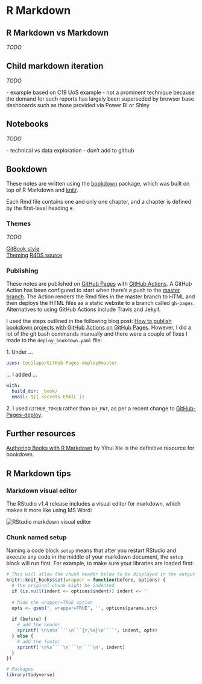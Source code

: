 # R Markdown {#rmd}

## R Markdown vs Markdown

*TODO*

## Child markdown iteration

*TODO*

\- example based on C19 UoS example - not a prominent technique because the demand for such reports has largely been superseded by browser base dashboards such as those provided via Power BI or Shiny

## Notebooks

*TODO*

\- technical vs data exploration - don't add to github

## Bookdown

These notes are written using the [bookdown](https://bookdown.org/) package, which was built on top of R Markdown and [knitr](https://yihui.org/knitr/).

Each Rmd file contains one and only one chapter, and a chapter is defined by the first-level heading `#`.

### Themes  

_TODO_  

[GitBook style](https://bookdown.org/yihui/bookdown/html.html#gitbook-style)  
[Theming](https://snowdreams1006.github.io/gitbook-official/en/themes/)
[R4DS source](https://github.com/hadley/r4ds)

### Publishing {#publishing}

These notes are published on [GitHub Pages](https://pages.github.com/) with [GitHub Actions](https://github.com/features/actions). A GitHub Action has been configured to start when there's a push to the [master branch](https://github.com/scc-pi/notes). The Action renders the Rmd files in the master branch to HTML and then deploys the HTML files as a static website to a branch called `gh-pages`. Alternatives to using GitHub Actions include Travis and Jekyll.

I used the steps outlined in the following blog post: [How to publish bookdown projects with GitHub Actions on GitHub Pages](https://medium.com/@delucmat/how-to-publish-bookdown-projects-with-github-actions-on-github-pages-6e6aecc7331e). However, I did a lot of the git bash commands manually and there were a couple of fixes I made to the `deploy_bookdown.yaml` file:

1\. Under ...

``` .yaml
uses: Cecilapp/GitHub-Pages-deploy@master
```

... I added ...

``` .yaml
with:       
  build_dir: _book/       
  email: ${{ secrets.EMAIL }}
```

2\. I used `GITHUB_TOKEN` rather than `GH_PAT`, as per a recent change to [GitHub-Pages-deploy](https://github.com/Cecilapp/GitHub-Pages-deploy#news).

## Further resources

[Authoring Books with R Markdown](https://bookdown.org/yihui/bookdown/) by Yihui Xie is the definitive resource for bookdown.

## R Markdown tips

### Markdown visual editor
The RStudio v1.4 release includes a visual editor for markdown, which makes it more like using MS Word:

![](images/rmd-editor.png "RStudio markdown visual editor")

### Chunk named setup

Naming a code block `setup` means that after you restart RStudio and execute any code in the middle of your markdown document, the `setup` block will run first. For example, to make sure your libraries are loaded first:

```r
# This will allow the chunk header below to be displayed in the output  
knitr::knit_hooks$set(wrapper = function(before, options) {
  # the original chunk might be indented
  if (is.null(indent <- options$indent)) indent <- ''
  
  # hide the wrapper=TRUE option
  opts <- gsub(', wrapper=TRUE', '', options$params.src)
  
  if (before) {
    # add the header
    sprintf('\n\n%s````\n```{r,%s}\n````', indent, opts)
  } else {
    # add the footer
    sprintf('\n%s````\n```\n````\n', indent)
  }
})
```

```r
# Packages
library(tidyverse)
```


